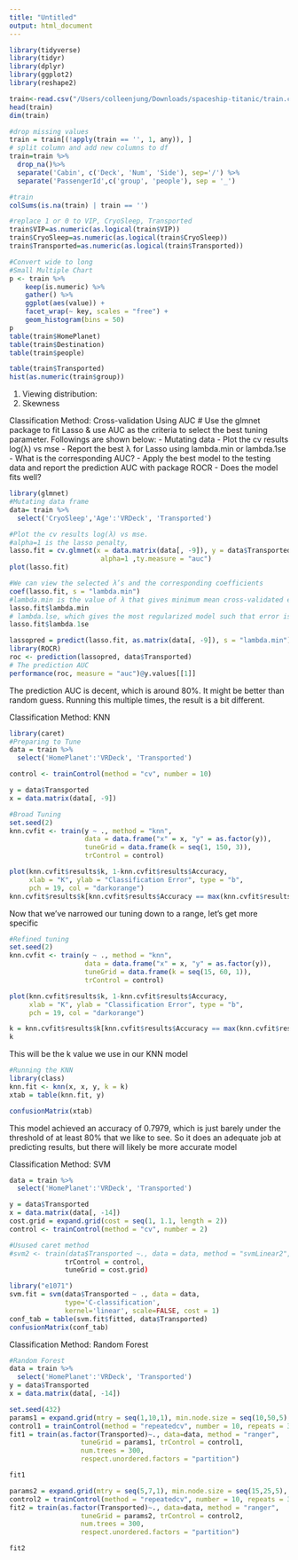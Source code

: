 ```yaml
---
title: "Untitled"
output: html_document
---
```

```r
library(tidyverse)
library(tidyr)
library(dplyr)
library(ggplot2)
library(reshape2)
```
```r
train<-read.csv("/Users/colleenjung/Downloads/spaceship-titanic/train.csv")
head(train)
dim(train)
```
```r
#drop missing values
train = train[(!apply(train == '', 1, any)), ]
# split column and add new columns to df
train=train %>% 
  drop_na()%>%
  separate('Cabin', c('Deck', 'Num', 'Side'), sep='/') %>%
  separate('PassengerId',c('group', 'people'), sep = '_') 

#train
colSums(is.na(train) | train == '')

#replace 1 or 0 to VIP, CryoSleep, Transported
train$VIP=as.numeric(as.logical(train$VIP))
train$CryoSleep=as.numeric(as.logical(train$CryoSleep))
train$Transported=as.numeric(as.logical(train$Transported))
```

```r
#Convert wide to long
#Small Multiple Chart
p <- train %>% 
    keep(is.numeric) %>%
    gather() %>% 
    ggplot(aes(value)) +
    facet_wrap(~ key, scales = "free") +
    geom_histogram(bins = 50) 
p
table(train$HomePlanet)
table(train$Destination)
table(train$people)

table(train$Transported)
hist(as.numeric(train$group))
```
1. Viewing distribution:
2. Skewness

Classification Method: Cross-validation Using AUC
# Use the glmnet package to fit Lasso & use AUC as the criteria to select the best tuning parameter. Followings are shown below:
- Mutating data
- Plot the cv results log(λ) vs mse
- Report the best λ for Lasso using lambda.min or lambda.1se
- What is the corresponding AUC?
- Apply the best model to the testing data and report the prediction AUC with package ROCR
- Does the model fits well?

```r
library(glmnet)
#Mutating data frame
data= train %>%
  select('CryoSleep','Age':'VRDeck', 'Transported')

#Plot the cv results log(λ) vs mse.
#alpha=1 is the lasso penalty,
lasso.fit = cv.glmnet(x = data.matrix(data[, -9]), y = data$Transported,
                       alpha=1 ,ty.measure = "auc")
plot(lasso.fit)
```
```r
#We can view the selected λ’s and the corresponding coefficients
coef(lasso.fit, s = "lambda.min")
#lambda.min is the value of λ that gives minimum mean cross-validated error
lasso.fit$lambda.min
# lambda.lse, which gives the most regularized model such that error is within one standard error of the minimum
lasso.fit$lambda.1se
```
```r
lassopred = predict(lasso.fit, as.matrix(data[, -9]), s = "lambda.min")
library(ROCR)
roc <- prediction(lassopred, data$Transported)
# The prediction AUC
performance(roc, measure = "auc")@y.values[[1]]

```
The prediction AUC is decent, which is around 80%. It might be better than random guess.  Running this multiple times, the result is a bit different.

Classification Method: KNN
```r
library(caret)
#Preparing to Tune
data = train %>%
  select('HomePlanet':'VRDeck', 'Transported')

control <- trainControl(method = "cv", number = 10)

y = data$Transported
x = data.matrix(data[, -9])

#Broad Tuning
set.seed(2)
knn.cvfit <- train(y ~ ., method = "knn", 
                   data = data.frame("x" = x, "y" = as.factor(y)),
                   tuneGrid = data.frame(k = seq(1, 150, 3)),
                   trControl = control)

plot(knn.cvfit$results$k, 1-knn.cvfit$results$Accuracy,
     xlab = "K", ylab = "Classification Error", type = "b",
     pch = 19, col = "darkorange")
knn.cvfit$results$k[knn.cvfit$results$Accuracy == max(knn.cvfit$results$Accuracy)]
```
Now that we've narrowed our tuning down to a range, let's get more specific
```r
#Refined tuning
set.seed(2)
knn.cvfit <- train(y ~ ., method = "knn", 
                   data = data.frame("x" = x, "y" = as.factor(y)),
                   tuneGrid = data.frame(k = seq(15, 60, 1)),
                   trControl = control)

plot(knn.cvfit$results$k, 1-knn.cvfit$results$Accuracy,
     xlab = "K", ylab = "Classification Error", type = "b",
     pch = 19, col = "darkorange")

k = knn.cvfit$results$k[knn.cvfit$results$Accuracy == max(knn.cvfit$results$Accuracy)]
k    
```
This will be the k value we use in our KNN model
```r
#Running the KNN
library(class)
knn.fit <- knn(x, x, y, k = k)
xtab = table(knn.fit, y)

confusionMatrix(xtab)
```
This model achieved an accuracy of 0.7979, which is just barely under the threshold of at least 80% that we like to see. So it does an adequate job at predicting results, but there will likely be more accurate model

Classification Method: SVM
```r
data = train %>%
  select('HomePlanet':'VRDeck', 'Transported')

y = data$Transported
x = data.matrix(data[, -14])
cost.grid = expand.grid(cost = seq(1, 1.1, length = 2))
control <- trainControl(method = "cv", number = 2)

#Usused caret method
#svm2 <- train(data$Transported ~., data = data, method = "svmLinear2", 
              trControl = control,  
              tuneGrid = cost.grid)

library("e1071")
svm.fit = svm(data$Transported ~ ., data = data,
              type='C-classification', 
              kernel='linear', scale=FALSE, cost = 1)
conf_tab = table(svm.fit$fitted, data$Transported)
confusionMatrix(conf_tab)
```

Classification Method: Random Forest
```r
#Random Forest
data = train %>%
  select('HomePlanet':'VRDeck', 'Transported')
y = data$Transported
x = data.matrix(data[, -14])

set.seed(432)
params1 = expand.grid(mtry = seq(1,10,1), min.node.size = seq(10,50,5), splitrule = "gini")
control1 = trainControl(method = "repeatedcv", number = 10, repeats = 3)
fit1 = train(as.factor(Transported)~., data=data, method = "ranger", 
                  tuneGrid = params1, trControl = control1,
                  num.trees = 300,
                  respect.unordered.factors = "partition")

fit1

params2 = expand.grid(mtry = seq(5,7,1), min.node.size = seq(15,25,5), splitrule = "gini")
control2 = trainControl(method = "repeatedcv", number = 10, repeats = 3)
fit2 = train(as.factor(Transported)~., data=data, method = "ranger", 
                  tuneGrid = params2, trControl = control2,
                  num.trees = 300,
                  respect.unordered.factors = "partition")

fit2

```
